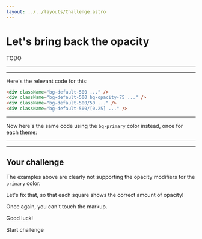 ```yaml
---
layout: ../../layouts/Challenge.astro
---
```



# Let's bring back the opacity

TODO

---

<div data-theme="default" className="flex gap-4">
  <div className="bg-default-500 h-24 w-24 rounded-md ring ring-inset ring-black/[0.15]"></div>
  <div className="bg-default-500 h-24 w-24 rounded-md bg-opacity-75 ring ring-inset ring-black/[0.15]"></div>
  <div className="bg-default-500/50 h-24 w-24 rounded-md ring ring-inset ring-black/[0.15]"></div>
  <div className="bg-default-500/[0.25] h-24 w-24 rounded-md ring ring-inset ring-black/[0.15]"></div>
</div>

---

Here's the relevant code for this:

```html
<div className="bg-default-500 ..." />
<div className="bg-default-500 bg-opacity-75 ..." />
<div className="bg-default-500/50 ..." />
<div className="bg-default-500/[0.25] ..." />
```

---

Now here's the same code using the `bg-primary` color instead, once for each theme:

---

<div className="space-y-4">
  <div data-theme="default" className="flex gap-4">
    <div className="bg-primary-500 h-24 w-24 rounded-md bg-opacity-75 ring ring-inset ring-black/[0.15]"></div>
    <div className="bg-primary-500 h-24 w-24 rounded-md bg-opacity-50 ring ring-inset ring-black/[0.15]"></div>
    <div className="bg-primary-500/25 h-24 w-24 rounded-md ring ring-inset ring-black/[0.15]"></div>
    <div className="bg-primary-500/[0.1] h-24 w-24 rounded-md ring ring-inset ring-black/[0.15]"></div>
  </div>
  <div data-theme="rainforest" className="flex gap-4">
    <div className="bg-primary-500 h-24 w-24 rounded-md bg-opacity-75 ring ring-inset ring-black/[0.15]"></div>
    <div className="bg-primary-500 h-24 w-24 rounded-md bg-opacity-50 ring ring-inset ring-black/[0.15]"></div>
    <div className="bg-primary-500/25 h-24 w-24 rounded-md ring ring-inset ring-black/[0.15]"></div>
    <div className="bg-primary-500/[0.1] h-24 w-24 rounded-md ring ring-inset ring-black/[0.15]"></div>
  </div>
  <div data-theme="candy" className="flex gap-4">
    <div className="bg-primary-500 h-24 w-24 rounded-md bg-opacity-75 ring ring-inset ring-black/[0.15]"></div>
    <div className="bg-primary-500 h-24 w-24 rounded-md bg-opacity-50 ring ring-inset ring-black/[0.15]"></div>
    <div className="bg-primary-500/25 h-24 w-24 rounded-md ring ring-inset ring-black/[0.15]"></div>
    <div className="bg-primary-500/[0.1] h-24 w-24 rounded-md ring ring-inset ring-black/[0.15]"></div>
  </div>
</div>

---

## Your challenge

The examples above are clearly not supporting the opacity modifiers for the `primary` color.

Let's fix that, so that each square shows the correct amount of opacity!

Once again, you can't touch the markup.

Good luck!

<ButtonLink path="/workshop/03/challenge">Start challenge</ButtonLink>
